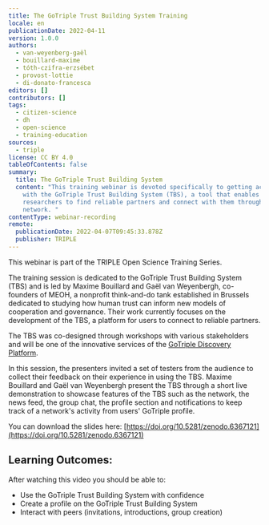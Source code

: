 ```yaml
---
title: The GoTriple Trust Building System Training
locale: en
publicationDate: 2022-04-11
version: 1.0.0
authors:
  - van-weyenberg-gaël
  - bouillard-maxime
  - tóth-czifra-erzsébet
  - provost-lottie
  - di-donato-francesca
editors: []
contributors: []
tags:
  - citizen-science
  - dh
  - open-science
  - training-education
sources:
  - triple
license: CC BY 4.0
tableOfContents: false
summary:
  title: The GoTriple Trust Building System
  content: "This training webinar is devoted specifically to getting acquainted
    with the GoTriple Trust Building System (TBS), a tool that enables SSH
    researchers to find reliable partners and connect with them through their
    network. "
contentType: webinar-recording
remote:
  publicationDate: 2022-04-07T09:45:33.878Z
  publisher: TRIPLE
---
```

This webinar is part of the TRIPLE Open Science Training Series.

The training session is dedicated to the GoTriple Trust Building System (TBS) and is led by Maxime Bouillard and Gaël van Weyenbergh, co-founders of MEOH, a nonprofit think-and-do tank established in Brussels dedicated to studying how human trust can inform new models of cooperation and governance. Their work currently focuses on the development of the TBS, a platform for users to connect to reliable partners.

The TBS was co-designed through workshops with various stakeholders and will be one of the innovative services of the [GoTriple Discovery Platform](https://www.gotriple.eu/).

In this session, the presenters invited a set of testers from the audience to collect their feedback on their experience in using the TBS. Maxime Bouillard and Gaël van Weyenbergh present the TBS through a short live demonstration to showcase features of the TBS such as the network, the news feed, the group chat, the profile section and notifications to keep track of a network's activity from users' GoTriple profile.

You can download the slides here: [https://doi.org/10.5281/zenodo.6367121](https://doi.org/10.5281/zenodo.6367121)

## Learning Outcomes:

After watching this video you should be able to:

* Use the GoTriple Trust Building System with confidence
* Create a profile on the GoTriple Trust Building System
* Interact with peers (invitations, introductions, group creation)

<VideoCard provider="youtube" id="Zc4t_m5MXmY" title="The GoTriple Trust Building System" subtitle="Click here to view" image="images/trust-building-system.png" />
